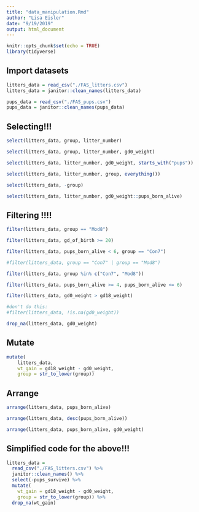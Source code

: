 ```yaml
---
title: "data_manipulation.Rmd"
author: "Lisa Eisler"
date: "9/19/2019"
output: html_document
---
```


```r
knitr::opts_chunk$set(echo = TRUE)
library(tidyverse)
```

## Import datasets

```r
litters_data = read_csv("./FAS_litters.csv")
litters_data = janitor::clean_names(litters_data)

pups_data = read_csv("./FAS_pups.csv")
pups_data = janitor::clean_names(pups_data)
```

## Selecting!!!

```r
select(litters_data, group, litter_number)

select(litters_data, group, litter_number, gd0_weight)

select(litters_data, litter_number, gd0_weight, starts_with("pups"))

select(litters_data, litter_number, group, everything())

select(litters_data, -group)

select(litters_data, litter_number, gd0_weight::pups_born_alive)

```

## Filtering !!!!

```r
filter(litters_data, group == "Mod8")

filter(litters_data, gd_of_birth >= 20)

filter(litters_data, pups_born_alive < 6, group == "Con7")

#filter(litters_data, group == "Con7" | group == "Mod8")

filter(litters_data, group %in% c("Con7", "Mod8"))

filter(litters_data, pups_born_alive >= 4, pups_born_alive <= 6)

filter(litters_data, gd0_weight > gd18_weight)

#don't do this:
#filter(litters_data, !is.na(gd0_weight))

drop_na(litters_data, gd0_weight)

```

## Mutate

```r
mutate(
    litters_data, 
    wt_gain = gd18_weight - gd0_weight,
    group = str_to_lower(group))
```

## Arrange

```r
arrange(litters_data, pups_born_alive)

arrange(litters_data, desc(pups_born_alive))

arrange(litters_data, pups_born_alive, gd0_weight)
```

## Simplified code for the above!!!

```r
litters_data = 
  read_csv("./FAS_litters.csv") %>%
  janitor::clean_names() %>%
  select(-pups_survive) %>%
  mutate(
    wt_gain = gd18_weight - gd0_weight,
    group = str_to_lower(group)) %>% 
  drop_na(wt_gain)
```